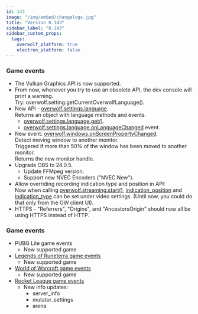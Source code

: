 ```yaml
---
id: 143
image: "/img/embed/changelogs.jpg"
title: "Version 0.143"
sidebar_label: "0.143"
sidebar_custom_props:
  tags:
    overwolf_platform: true
    electron_platform: false
---
```


### Game events

* The Vulkan Graphics API is now supported.
* From now, whenever you try to use an obsolete API, the dev console will print a warning.  
  Try: overwolf.setting.getCurrentOverwolfLanguage().
* New API - [overwolf.settings.language](/api/settings/language).  
  Returns an object with language methods and events.
  * [overwolf.settings.language.get()](/api/settings/language#getcallback).
  * [overwolf.settings.language.onLanguageChanged](/api/settings/language#onlanguagechanged) event.
* New event: [overwolf.windows.onScreenPropertyChanged](/api/windows#onscreenpropertychanged).  
  Detect moving window to another monitor.  
  Triggered if more than 50% of the window has been moved to another monitor.  
  Returns the new monitor handle.
* Upgrade OBS to 24.0.5.  
  * Update FFMpeg version.
  * Support new NVEC Encoders ("NVEC New").
* Allow overriding recording indication type and position in API:  
  Now when calling [overwolf.streaming.start()](/api/streaming#startsettings-callback), [indication_position](/api/streaming#indication_position-enum) and [indication_type](/api/streaming#indication_type-enum) can be set under video settings. (Until now, you could do that only from the OW client UI).
* HTTPS - "Referrers", "Origins", and "AncestorsOrigin" should now all be using HTTPS instead of HTTP.

### Game events

* PUBG Lite game events
  * New supported game
* [Legends of Runeterra game events](/api/game-data/supported-games/legends-of-runeterra)
  * New supported game
* [World of Warcraft game events](/api/game-data/supported-games/world-of-warcraft)
  * New supported game
* [Rocket League game events](/api/game-data/supported-games/rocket-league)
  * New info updates:
    * server_info
    * mutator_settings
    * arena

